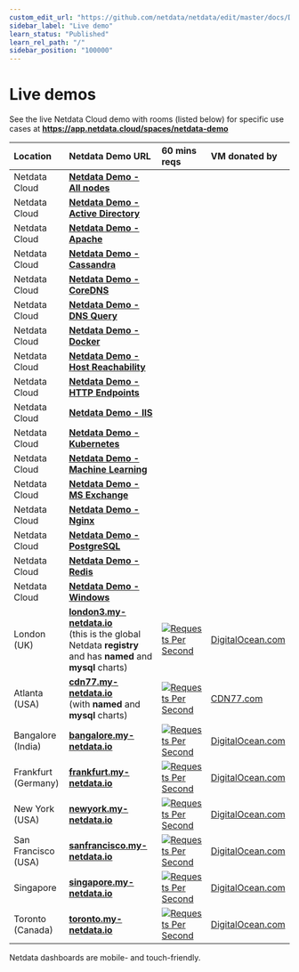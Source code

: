 ```yaml
---
custom_edit_url: "https://github.com/netdata/netdata/edit/master/docs/Demo-Sites.md"
sidebar_label: "Live demo"
learn_status: "Published"
learn_rel_path: "/"
sidebar_position: "100000"
---
```



# Live demos

See the live Netdata Cloud demo with rooms (listed below) for specific use cases at **https://app.netdata.cloud/spaces/netdata-demo**

| Location            | Netdata Demo URL                                                                                                                              | 60 mins reqs                                                                                                                                                                                                                                                 | VM donated by                                      |
| :------------------ | :-------------------------------------------------------------------------------------------------------------------------------------------- | :------------------------------------------------------------------------------------------------------------------------------------------------------------------------------------------------------------------------------------------------------------| :------------------------------------------------- |
| Netdata Cloud       | **[Netdata Demo - All nodes](https://app.netdata.cloud/spaces/netdata-demo/rooms/all-nodes/overview)** |||
| Netdata Cloud       | **[Netdata Demo - Active Directory](https://app.netdata.cloud/spaces/netdata-demo/rooms/active-directory/overview)** |||
| Netdata Cloud       | **[Netdata Demo - Apache](https://app.netdata.cloud/spaces/netdata-demo/rooms/apache/overview)** |||
| Netdata Cloud       | **[Netdata Demo - Cassandra](https://app.netdata.cloud/spaces/netdata-demo/rooms/cassandra/overview)** |||
| Netdata Cloud       | **[Netdata Demo - CoreDNS](https://app.netdata.cloud/spaces/netdata-demo/rooms/coredns/overview)** |||
| Netdata Cloud       | **[Netdata Demo - DNS Query](https://app.netdata.cloud/spaces/netdata-demo/rooms/dns-query/overview)** |||
| Netdata Cloud       | **[Netdata Demo - Docker](https://app.netdata.cloud/spaces/netdata-demo/rooms/docker/overview)** |||
| Netdata Cloud       | **[Netdata Demo - Host Reachability](https://app.netdata.cloud/spaces/netdata-demo/rooms/host-reachability/overview)** |||
| Netdata Cloud       | **[Netdata Demo - HTTP Endpoints](https://app.netdata.cloud/spaces/netdata-demo/rooms/http-endpoints/overview)** |||
| Netdata Cloud       | **[Netdata Demo - IIS](https://app.netdata.cloud/spaces/netdata-demo/rooms/iis/overview)** |||
| Netdata Cloud       | **[Netdata Demo - Kubernetes](https://app.netdata.cloud/spaces/netdata-demo/rooms/kubernetes/kubernetes)** |||
| Netdata Cloud       | **[Netdata Demo - Machine Learning](https://app.netdata.cloud/spaces/netdata-demo/rooms/machine-learning/overview)** |||
| Netdata Cloud       | **[Netdata Demo - MS Exchange](https://app.netdata.cloud/spaces/netdata-demo/rooms/ms-exchange/overview)** |||
| Netdata Cloud       | **[Netdata Demo - Nginx](https://app.netdata.cloud/spaces/netdata-demo/rooms/nginx/overview)** |||
| Netdata Cloud       | **[Netdata Demo - PostgreSQL](https://app.netdata.cloud/spaces/netdata-demo/rooms/postgresql/overview)** |||
| Netdata Cloud       | **[Netdata Demo - Redis](https://app.netdata.cloud/spaces/netdata-demo/rooms/redis/overview)** |||
| Netdata Cloud       | **[Netdata Demo - Windows](https://app.netdata.cloud/spaces/netdata-demo/rooms/windows/overview)** |||
| London (UK)         | **[london3.my-netdata.io](https://london3.my-netdata.io)**<br/>(this is the global Netdata **registry** and has **named** and **mysql** charts) | [![Requests Per Second](https://london3.my-netdata.io/api/v1/badge.svg?chart=netdata.requests&dimensions=requests&after=-3600&options=unaligned&group=sum&label=reqs&units=empty&value_color=blue&precision=0&v42)](https://london3.my-netdata.io)             | [DigitalOcean.com](https://m.do.co/c/83dc9f941745) |
| Atlanta (USA)       | **[cdn77.my-netdata.io](https://cdn77.my-netdata.io)**<br/>(with **named** and **mysql** charts)                                              | [![Requests Per Second](https://cdn77.my-netdata.io/api/v1/badge.svg?chart=netdata.requests&dimensions=requests&after=-3600&options=unaligned&group=sum&label=reqs&units=empty&value_color=blue&precision=0&v42)](https://cdn77.my-netdata.io)               | [CDN77.com](https://www.cdn77.com/)                |
| Bangalore (India)   | **[bangalore.my-netdata.io](https://bangalore.my-netdata.io)**                                                                                | [![Requests Per Second](https://bangalore.my-netdata.io/api/v1/badge.svg?chart=netdata.requests&dimensions=requests&after=-3600&options=unaligned&group=sum&label=reqs&units=empty&value_color=blue&precision=0&v42)](https://bangalore.my-netdata.io)       | [DigitalOcean.com](https://m.do.co/c/83dc9f941745) |
| Frankfurt (Germany) | **[frankfurt.my-netdata.io](https://frankfurt.my-netdata.io)**                                                                                | [![Requests Per Second](https://frankfurt.my-netdata.io/api/v1/badge.svg?chart=netdata.requests&dimensions=requests&after=-3600&options=unaligned&group=sum&label=reqs&units=empty&value_color=blue&precision=0&v42)](https://frankfurt.my-netdata.io)       | [DigitalOcean.com](https://m.do.co/c/83dc9f941745) |
| New York (USA)      | **[newyork.my-netdata.io](https://newyork.my-netdata.io)**                                                                                    | [![Requests Per Second](https://newyork.my-netdata.io/api/v1/badge.svg?chart=netdata.requests&dimensions=requests&after=-3600&options=unaligned&group=sum&label=reqs&units=empty&value_color=blue&precision=0&v42)](https://newyork.my-netdata.io)           | [DigitalOcean.com](https://m.do.co/c/83dc9f941745) |
| San Francisco (USA) | **[sanfrancisco.my-netdata.io](https://sanfrancisco.my-netdata.io)**                                                                          | [![Requests Per Second](https://sanfrancisco.my-netdata.io/api/v1/badge.svg?chart=netdata.requests&dimensions=requests&after=-3600&options=unaligned&group=sum&label=reqs&units=empty&value_color=blue&precision=0&v42)](https://sanfrancisco.my-netdata.io) | [DigitalOcean.com](https://m.do.co/c/83dc9f941745) |
| Singapore           | **[singapore.my-netdata.io](https://singapore.my-netdata.io)**                                                                                | [![Requests Per Second](https://singapore.my-netdata.io/api/v1/badge.svg?chart=netdata.requests&dimensions=requests&after=-3600&options=unaligned&group=sum&label=reqs&units=empty&value_color=blue&precision=0&v42)](https://singapore.my-netdata.io)       | [DigitalOcean.com](https://m.do.co/c/83dc9f941745) |
| Toronto (Canada)    | **[toronto.my-netdata.io](https://toronto.my-netdata.io)**                                                                                    | [![Requests Per Second](https://toronto.my-netdata.io/api/v1/badge.svg?chart=netdata.requests&dimensions=requests&after=-3600&options=unaligned&group=sum&label=reqs&units=empty&value_color=blue&precision=0&v42)](https://toronto.my-netdata.io)           | [DigitalOcean.com](https://m.do.co/c/83dc9f941745) |

Netdata dashboards are mobile- and touch-friendly.
